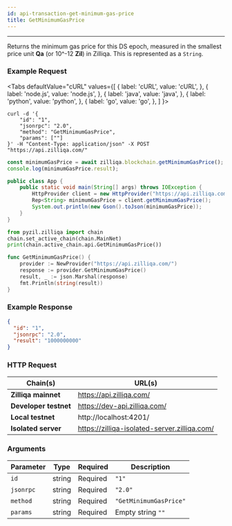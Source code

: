 ```yaml
---
id: api-transaction-get-minimum-gas-price
title: GetMinimumGasPrice
---
```


---
Returns the minimum gas price for this DS epoch, measured in the smallest price unit **Qa** (or 10^-12 **Zil**) in Zilliqa. This is represented as a `String`.

### Example Request



<Tabs
  defaultValue="cURL"
  values={[
    { label: 'cURL', value: 'cURL', },
    { label: 'node.js', value: 'node.js', },
    { label: 'java', value: 'java', },
    { label: 'python', value: 'python', },
    { label: 'go', value: 'go', },
  ]
}>

<TabItem value="cURL">

```shell
curl -d '{
    "id": "1",
    "jsonrpc": "2.0",
    "method": "GetMinimumGasPrice",
    "params": [""]
}' -H "Content-Type: application/json" -X POST "https://api.zilliqa.com/"
```
</TabItem>
<TabItem value="node.js">

```js
const minimumGasPrice = await zilliqa.blockchain.getMinimumGasPrice();
console.log(minimumGasPrice.result);
```
</TabItem>
<TabItem value="java">

```java
public class App {
    public static void main(String[] args) throws IOException {
        HttpProvider client = new HttpProvider("https://api.zilliqa.com");
        Rep<String> minimumGasPrice = client.getMinimumGasPrice();
        System.out.println(new Gson().toJson(minimumGasPrice));
    }
}
```
</TabItem>

<TabItem value="python">

```python
from pyzil.zilliqa import chain
chain.set_active_chain(chain.MainNet)
print(chain.active_chain.api.GetMinimumGasPrice())
```
</TabItem>

<TabItem value="go">

```go
func GetMinimumGasPrice() {
	provider := NewProvider("https://api.zilliqa.com/")
	response := provider.GetMinimumGasPrice()
	result, _ := json.Marshal(response)
	fmt.Println(string(result))
}
```
</TabItem>
</Tabs>

### Example Response

```json
{
  "id": "1",
  "jsonrpc": "2.0",
  "result": "1000000000"
}
```

### HTTP Request

| Chain(s)              | URL(s)                       |
| --------------------- | ---------------------------- |
| **Zilliqa mainnet**   | https://api.zilliqa.com/     |
| **Developer testnet** | https://dev-api.zilliqa.com/ |
| **Local testnet**     | http://localhost:4201/       |
| **Isolated server**   | https://zilliqa-isolated-server.zilliqa.com/       |

### Arguments

| Parameter | Type   | Required | Description            |
| --------- | ------ | -------- | ---------------------- |
| `id`      | string | Required | `"1"`                  |
| `jsonrpc` | string | Required | `"2.0"`                |
| `method`  | string | Required | `"GetMinimumGasPrice"` |
| `params`  | string | Required | Empty string `""`      |